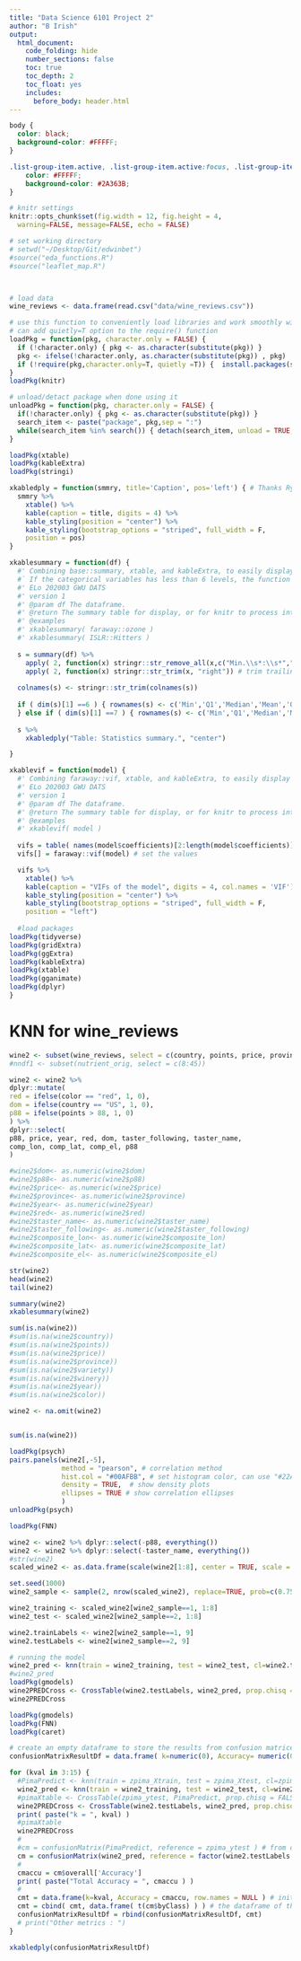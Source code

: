 ```yaml
---
title: "Data Science 6101 Project 2"
author: "B Irish"
output:
  html_document:
    code_folding: hide
    number_sections: false
    toc: true
    toc_depth: 2
    toc_float: yes
    includes: 
      before_body: header.html
---
```


```css

body {
  color: black;
  background-color: #FFFFF;
}

.list-group-item.active, .list-group-item.active:focus, .list-group-item.active:hover {
    color: #FFFFF;
    background-color: #2A363B;
}
```
 
```r

# knitr settings 
knitr::opts_chunk$set(fig.width = 12, fig.height = 4,
  warning=FALSE, message=FALSE, echo = FALSE)

# set working directory 
# setwd("~/Desktop/Git/edwinbet")
#source("eda_functions.R")
#source("leaflet_map.R")



# load data 
wine_reviews <- data.frame(read.csv("data/wine_reviews.csv"))

```
```r

# use this function to conveniently load libraries and work smoothly with knitting
# can add quietly=T option to the require() function
loadPkg = function(pkg, character.only = FALSE) { 
  if (!character.only) { pkg <- as.character(substitute(pkg)) }
  pkg <- ifelse(!character.only, as.character(substitute(pkg)) , pkg)  
  if (!require(pkg,character.only=T, quietly =T)) {  install.packages(substitute(pkg),dep=T); if(!require(pkg,character.only=T)) stop("Package not found") } 
}
loadPkg(knitr)

# unload/detact package when done using it
unloadPkg = function(pkg, character.only = FALSE) { 
  if(!character.only) { pkg <- as.character(substitute(pkg)) } 
  search_item <- paste("package", pkg,sep = ":") 
  while(search_item %in% search()) { detach(search_item, unload = TRUE, character.only = TRUE) } 
}

loadPkg(xtable)
loadPkg(kableExtra)
loadPkg(stringi)

xkabledply = function(smmry, title='Caption', pos='left') { # Thanks Ryan Longmuir for the codes
  smmry %>%
    xtable() %>% 
    kable(caption = title, digits = 4) %>%
    kable_styling(position = "center") %>%
    kable_styling(bootstrap_options = "striped", full_width = F,
    position = pos)
}

xkablesummary = function(df) { 
  #' Combining base::summary, xtable, and kableExtra, to easily display numeric variable summary of dataframes. 
  #` If the categorical variables has less than 6 levels, the function will still run without error.
  #' ELo 202003 GWU DATS
  #' version 1
  #' @param df The dataframe.
  #' @return The summary table for display, or for knitr to process into other formats 
  #' @examples
  #' xkablesummary( faraway::ozone )
  #' xkablesummary( ISLR::Hitters )
  
  s = summary(df) %>%
    apply( 2, function(x) stringr::str_remove_all(x,c("Min.\\s*:\\s*","1st Qu.\\s*:\\s*","Median\\s*:\\s*","Mean\\s*:\\s*","3rd Qu.\\s*:\\s*","Max.\\s*:\\s*")) ) %>% # replace all leading words
    apply( 2, function(x) stringr::str_trim(x, "right")) # trim trailing spaces left
  
  colnames(s) <- stringr::str_trim(colnames(s))
  
  if ( dim(s)[1] ==6 ) { rownames(s) <- c('Min','Q1','Median','Mean','Q3','Max') 
  } else if ( dim(s)[1] ==7 ) { rownames(s) <- c('Min','Q1','Median','Mean','Q3','Max','NA') }
  
  s %>%
    xkabledply("Table: Statistics summary.", "center")

}

xkablevif = function(model) { 
  #' Combining faraway::vif, xtable, and kableExtra, to easily display numeric summary of VIFs for a model. 
  #' ELo 202003 GWU DATS
  #' version 1
  #' @param df The dataframe.
  #' @return The summary table for display, or for knitr to process into other formats 
  #' @examples
  #' xkablevif( model )
  
  vifs = table( names(model$coefficients)[2:length(model$coefficients)] ) # remove intercept to set column names
  vifs[] = faraway::vif(model) # set the values

  vifs %>%
    xtable() %>% 
    kable(caption = "VIFs of the model", digits = 4, col.names = 'VIF') %>% # otherwise it will only has the generic name as 'V1' for the first vector in the table
    kable_styling(position = "center") %>%
    kable_styling(bootstrap_options = "striped", full_width = F,
    position = "left")
  
  #load packages 
loadPkg(tidyverse)
loadPkg(gridExtra)
loadPkg(ggExtra)
loadPkg(kableExtra)
loadPkg(xtable)
loadPkg(gganimate)
loadPkg(dplyr)
}
```

# KNN for wine_reviews
```r
wine2 <- subset(wine_reviews, select = c(country, points, price, province, year, color, taster_name, taster_following, comp_lon, comp_lat, comp_el))
#nndf1 <- subset(nutrient_orig, select = c(8:45))

wine2 <- wine2 %>%
dplyr::mutate(
red = ifelse(color == "red", 1, 0),
dom = ifelse(country == "US", 1, 0),
p88 = ifelse(points > 88, 1, 0)
) %>%
dplyr::select(
p88, price, year, red, dom, taster_following, taster_name,
comp_lon, comp_lat, comp_el, p88
)

#wine2$dom<- as.numeric(wine2$dom)
#wine2$p88<- as.numeric(wine2$p88)
#wine2$price<- as.numeric(wine2$price)
#wine2$province<- as.numeric(wine2$province)
#wine2$year<- as.numeric(wine2$year)
#wine2$red<- as.numeric(wine2$red)
#wine2$taster_name<- as.numeric(wine2$taster_name)
#wine2$taster_following<- as.numeric(wine2$taster_following)
#wine2$composite_lon<- as.numeric(wine2$composite_lon)
#wine2$composite_lat<- as.numeric(wine2$composite_lat)
#wine2$composite_el<- as.numeric(wine2$composite_el)

str(wine2)
head(wine2)
tail(wine2)

summary(wine2)
xkablesummary(wine2)
```
```r
sum(is.na(wine2))
#sum(is.na(wine2$country))
#sum(is.na(wine2$points))
#sum(is.na(wine2$price))
#sum(is.na(wine2$province))
#sum(is.na(wine2$variety))
#sum(is.na(wine2$winery))
#sum(is.na(wine2$year))
#sum(is.na(wine2$color))

wine2 <- na.omit(wine2)


sum(is.na(wine2))

```


```r
loadPkg(psych)
pairs.panels(wine2[,-5], 
             method = "pearson", # correlation method
             hist.col = "#00AFBB", # set histogram color, can use "#22AFBB", "red",
             density = TRUE,  # show density plots
             ellipses = TRUE # show correlation ellipses
             )
unloadPkg(psych)
```


```r

loadPkg(FNN)

wine2 <- wine2 %>% dplyr::select(-p88, everything())
wine2 <- wine2 %>% dplyr::select(-taster_name, everything())
#str(wine2)
scaled_wine2 <- as.data.frame(scale(wine2[1:8], center = TRUE, scale = TRUE))

set.seed(1000)
wine2_sample <- sample(2, nrow(scaled_wine2), replace=TRUE, prob=c(0.75, 0.25))

wine2_training <- scaled_wine2[wine2_sample==1, 1:8]
wine2_test <- scaled_wine2[wine2_sample==2, 1:8]

```
```r

wine2.trainLabels <- wine2[wine2_sample==1, 9]
wine2.testLabels <- wine2[wine2_sample==2, 9]

```
```r

# running the model 
wine2_pred <- knn(train = wine2_training, test = wine2_test, cl=wine2.trainLabels, k=3)
#wine2_pred
loadPkg(gmodels)
wine2PREDCross <- CrossTable(wine2.testLabels, wine2_pred, prop.chisq = FALSE)
wine2PREDCross
```
```r
loadPkg(gmodels)
loadPkg(FNN)
loadPkg(caret) 

# create an empty dataframe to store the results from confusion matrices
confusionMatrixResultDf = data.frame( k=numeric(0), Accuracy= numeric(0), Sensitivity=numeric(0), Specificity=numeric(0), Pos.Pred.Value=numeric(0), Neg.Pred.Value=numeric(0), Precision=numeric(0), Recall=numeric(0), F1=numeric(0), Prevalence=numeric(0), Detection.Rate=numeric(0), Detection.Prevalence=numeric(0), Balanced.Accuracy=numeric(0), row.names = NULL )

for (kval in 3:15) {
  #PimaPredict <- knn(train = zpima_Xtrain, test = zpima_Xtest, cl=zpima_ytrain, k=kval) 
  wine2_pred <- knn(train = wine2_training, test = wine2_test, cl=wine2.trainLabels, k=kval)
  #pimaXtable <- CrossTable(zpima_ytest, PimaPredict, prop.chisq = FALSE)
  wine2PREDCross <- CrossTable(wine2.testLabels, wine2_pred, prop.chisq = FALSE)
  print( paste("k = ", kval) )
  #pimaXtable
  wine2PREDCross
  # 
  #cm = confusionMatrix(PimaPredict, reference = zpima_ytest ) # from caret library
  cm = confusionMatrix(wine2_pred, reference = factor(wine2.testLabels )) # from caret library
  # 
  cmaccu = cm$overall['Accuracy']
  print( paste("Total Accuracy = ", cmaccu ) )
  # 
  cmt = data.frame(k=kval, Accuracy = cmaccu, row.names = NULL ) # initialize a row of the metrics 
  cmt = cbind( cmt, data.frame( t(cm$byClass) ) ) # the dataframe of the transpose, with k valued added in front
  confusionMatrixResultDf = rbind(confusionMatrixResultDf, cmt)
  # print("Other metrics : ")
}
```
```r
xkabledply(confusionMatrixResultDf)
```



